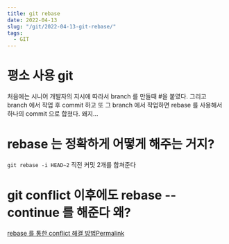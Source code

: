 ```yaml
---
title: git rebase 
date: 2022-04-13
slug: "/git/2022-04-13-git-rebase/"
tags:
  - GIT
---
```


# 평소 사용 git

처음에는 시니어 개발자의 지시에 따라서
branch 를 만들때 #을 붙였다.
그리고
branch 에서 작업 후 commit 하고
또 그 branch 에서 작업하면 rebase 를 사용해서
하나의 commit 으로 합쳤다.
왜지...


# rebase 는 정확하게 어떻게 해주는 거지?
`git rebase -i HEAD~2`
직전 커밋 2개를 합쳐준다

# git conflict 이후에도 rebase --continue 를 해준다 왜?
[rebase 를 통한 conflict 해결 방법Permalink](https://baeji77.github.io/dev/git/etc/git-rebase-and-confilct-resolve/)

